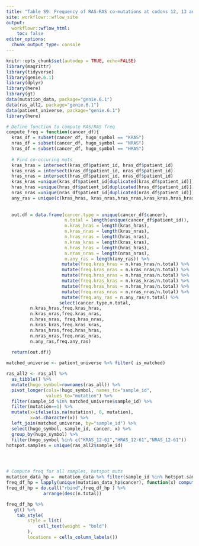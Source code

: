 ```yaml
---
title: "Table S9: Frequency of RAS-RAS co-mutations at codons 12, 13 and 61"
site: workflowr::wflow_site
output:
  workflowr::wflow_html:
    toc: false
editor_options:
  chunk_output_type: console
---
```


```r
knitr::opts_chunk$set(autodep = TRUE, echo=FALSE)
library(magrittr)
library(tidyverse)
library(genie.6.1)
library(dplyr)
library(here)
library(gt)
data(mutation_data, package="genie.6.1")
data(ras_all2, package="genie.6.1")
data(patient_universe, package="genie.6.1")
library(here)
```

```r

# Define function to compute RAS/RAS freq
compute_freq = function(cancer_df){
  kras_df = subset(cancer_df, hugo_symbol == "KRAS")
  nras_df = subset(cancer_df, hugo_symbol == "NRAS")
  hras_df = subset(cancer_df, hugo_symbol == "HRAS")
  
  # Find co-occuring muts
  kras_hras = intersect(kras_df$patient_id, hras_df$patient_id)
  kras_nras = intersect(kras_df$patient_id, nras_df$patient_id)
  hras_nras = intersect(hras_df$patient_id, nras_df$patient_id)
  kras_kras =unique(kras_df$patient_id[duplicated(kras_df$patient_id)])
  hras_hras =unique(hras_df$patient_id[duplicated(hras_df$patient_id)])
  nras_nras =unique(nras_df$patient_id[duplicated(nras_df$patient_id)])
  any_ras = unique(c(kras_hras, kras_nras,hras_nras,kras_kras,hras_hras,nras_nras))
  
    
  out.df = data.frame(cancer.type = unique(cancer_df$cancer), 
                      n.total = length(unique(cancer_df$patient_id)), 
                      n.kras_hras = length(kras_hras), 
                      n.kras_nras = length(kras_nras), 
                      n.hras_nras = length(hras_nras), 
                      n.kras_kras = length(kras_kras), 
                      n.hras_hras = length(hras_hras), 
                      n.nras_nras = length(nras_nras), 
                      n.any_ras = length(any_ras)) %>%
                     mutate(freq.kras_hras = n.kras_hras/n.total) %>%
                     mutate(freq.kras_nras = n.kras_nras/n.total) %>%
                     mutate(freq.hras_nras = n.hras_nras/n.total) %>%
                     mutate(freq.kras_kras = n.kras_kras/n.total) %>%
                     mutate(freq.hras_hras = n.hras_hras/n.total) %>%
                     mutate(freq.nras_nras = n.nras_nras/n.total) %>%
                     mutate(freq.any_ras = n.any_ras/n.total) %>%
                    select(cancer.type,n.total, 
         n.kras_hras,freq.kras_hras,
         n.kras_nras,freq.kras_nras,    
         n.hras_nras, freq.hras_nras,
         n.kras_kras,freq.kras_kras,
         n.hras_hras,freq.hras_hras,
         n.nras_nras,freq.nras_nras,
         n.any_ras,freq.any_ras)
  
  return(out.df)}

matched_universe <- patient_universe %>% filter( is_matched)

ras_all2 <- ras_all %>%
  as_tibble() %>%
  mutate(hugo_symbol=rownames(ras_all)) %>%
  pivot_longer(cols=!hugo_symbol, names_to="sample_id",
               values_to="mutation") %>%
  filter(sample_id %in% matched_universe$sample_id) %>%
  filter(mutation==1) %>%
  mutate(x=ifelse(is.na(mutation), 0, mutation),
         x=as.character(x)) %>%
  left_join(matched_universe, by="sample_id") %>%
  select(hugo_symbol, sample_id, cancer, x) %>%
  group_by(hugo_symbol) %>%
  filter(hugo_symbol %in% c("KRAS_12-61","HRAS_12-61","NRAS_12-61"))
hotspot.samples = unique(ras_all2$sample_id)





```

```r
# Compute freq for all samples, hotspot muts
mutation_data_hp =  mutation_data %>% filter(sample_id %in% hotspot.samples)
freq_df_hp = lapply(unique(mutation_data_hp$cancer), function(x) compute_freq(subset(mutation_data_hp ,cancer == x)))
freq_df_hp = do.call("rbind",freq_df_hp ) %>%
              arrange(desc(n.total))

freq_df_hp %>%
   gt() %>%
    tab_style(
        style = list(
            cell_text(weight = "bold")
        ),
        locations = cells_column_labels()) 
```
